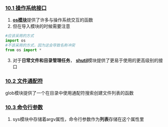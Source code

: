 ### [10.1 操作系统接口](https://docs.python.org/zh-cn/3/tutorial/stdlib.html#operating-system-interface)
1. [**os模块**](https://docs.python.org/zh-cn/3/library/os.html#)提供了许多与操作系统交互的函数
2. 但在导入模块的时候需要注意
```python
#应该采用的方式
import os
#不该采用的方式，因为这会导致名称冲突
from os import *
```
3. 对于**日常文件和目录管理任务**， [**shutil**](https://docs.python.org/zh-cn/3/library/shutil.html#module-shutil)模块提供了更易于使用的更高级别的接口

### [10.2 文件通配符](https://docs.python.org/zh-cn/3/tutorial/stdlib.html#file-wildcards)
glob模块提供了一个在目录中使用通配符搜索创建文件列表的函数

### [10.3 命令行参数](https://docs.python.org/zh-cn/3/tutorial/stdlib.html#command-line-arguments)
1. sys模块中存储着argv属性，命令行参数作为**列表**存储在这个属性里

